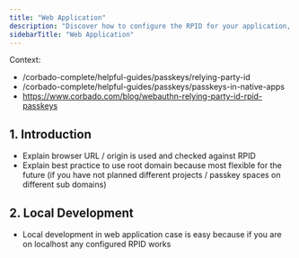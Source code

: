 ```yaml
---
title: "Web Application"
description: "Discover how to configure the RPID for your application, particularly in complex scenarios involving both web and native/mobile applications running in parallel."
sidebarTitle: "Web Application"
---
```


Context:
- /corbado-complete/helpful-guides/passkeys/relying-party-id
- /corbado-complete/helpful-guides/passkeys/passkeys-in-native-apps
- https://www.corbado.com/blog/webauthn-relying-party-id-rpid-passkeys

## 1. Introduction

- Explain browser URL / origin is used and checked against RPID
- Explain best practice to use root domain because most flexible for the future (if you have not planned different projects / passkey spaces on different sub domains)

## 2. Local Development

- Local development in web application case is easy because if you are on localhost any configured RPID works